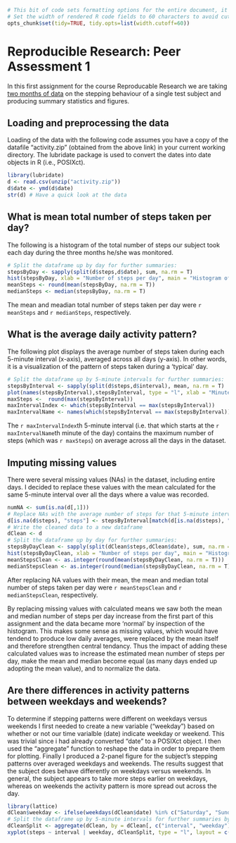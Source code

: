 ```r
# This bit of code sets formatting options for the entire document, it does not affect results
# Set the width of rendered R code fields to 60 characters to avoid cutting off text:
opts_chunk$set(tidy=TRUE, tidy.opts=list(width.cutoff=60))
```
# Reproducible Research: Peer Assessment 1

In this first assignment for the course Reproducable Research we are taking [two months of data](https://d396qusza40orc.cloudfront.net/repdata%2Fdata%2Factivity.zip) on the stepping behaviour of a single test subject and producing summary statistics and figures.

## Loading and preprocessing the data

Loading of the data with the following code assumes you have a copy of the datafile "activity.zip" (obtained from the above link) in your current working directory. The lubridate package is used to convert the dates into date objects in R (i.e., POSIXct).

```r
library(lubridate)
d <- read.csv(unzip("activity.zip"))
d$date <- ymd(d$date)
str(d) # Have a quick look at the data
```

## What is mean total number of steps taken per day?

The following is a histogram of the total number of steps our subject took each day during the three months he/she was monitored.

```r
# Split the dataframe up by day for further summaries:
stepsByDay <- sapply(split(d$steps,d$date), sum, na.rm = T)
hist(stepsByDay, xlab = "Number of steps per day", main = "Histogram of the total number of steps taken per day")
meanSteps <- round(mean(stepsByDay, na.rm = T))
medianSteps <- median(stepsByDay, na.rm = T)
```

The mean and meadian total number of steps taken per day were `r meanSteps` and `r medianSteps`, respectively.

## What is the average daily activity pattern?

The following plot displays the average number of steps taken during each 5-minute interval (x-axis), averaged across all days (y-axis). In other words, it is a visualization of the pattern of steps taken during a 'typical' day. 

```r
# Split the dataframe up by 5-minute intervals for further summaries:
stepsByInterval <- sapply(split(d$steps,d$interval), mean, na.rm = T) 
plot(names(stepsByInterval),stepsByInterval, type = "l", xlab = "Minute of day (in 5-minute intervals)", ylab = "Number of steps", main = "Daily average number of steps per 5-minute interval")
maxSteps <-  round(max(stepsByInterval))
maxIntervalIndex <- which(stepsByInterval == max(stepsByInterval))
maxIntervalName <- names(which(stepsByInterval == max(stepsByInterval)))
```

The `r maxIntervalIndex`th 5-minute interval (i.e. that which starts at the `r maxIntervalName`th minute of the day) contains the maximum number of steps (which was `r maxSteps`) on average across all the days in the dataset.

## Imputing missing values

There were several missing values (NAs) in the dataset, including entire days. I decided to replace these values with the mean calculated for the same 5-minute interval over all the days where a value was recorded.

```r
numNA <- sum(is.na(d[,1]))
# Replace NAs with the average number of steps for that 5-minute interval
d[is.na(d$steps), "steps"] <- stepsByInterval[match(d[is.na(d$steps), "interval"], names(stepsByInterval))]
# Write the cleaned data to a new dataframe
dClean <- d
# Split the dataframe up by day for further summaries:
stepsByDayClean <- sapply(split(dClean$steps,dClean$date), sum, na.rm = T) 
hist(stepsByDayClean, xlab = "Number of steps per day", main = "Histogram of the total number of steps taken per day")
meanStepsClean <- as.integer(round(mean(stepsByDayClean, na.rm = T)))
medianStepsClean <- as.integer(round(median(stepsByDayClean, na.rm = T)))
```

After replacing NA values with their mean, the mean and median total number of steps taken per day were `r meanStepsClean` and `r medianStepsClean`, respectively.

By replacing missing values with calculated means we saw both the mean and median number of steps per day increase from the first part of this assignment and the data became more 'normal' by inspection of the histogram. This makes some sense as missing values, which would have tendend to produce low daily averages, were replaced by the mean itself and therefore strengthen central tendancy. Thus the impact of adding these calculated values was to increase the estimated mean number of steps per day, make the mean and median become equal (as many days ended up adopting the mean value), and to normalize the data.

## Are there differences in activity patterns between weekdays and weekends?

To determine if stepping patterns were different on weekdays versus weekends I first needed to create a new variable ("weekday") based on whether or not our time varialble (date) indicate weekday or weekend. This was trivial since i had already converted "date" to a POSIXct object. I then used the "aggregate" function to reshape the data in order to prepare them for plotting. Finally I produced a 2-panel figure for the subject's stepping patterns over averaged weekdays and weekends. The results suggest that the subject does behave differently on weekdays versus weekends. In general, the subject appears to take more steps earlier on weekdays, whereas on weekends the activity pattern is more spread out across the day.


```r
library(lattice)
dClean$weekday <- ifelse(weekdays(dClean$date) %in% c("Saturday", "Sunday"), "weekend", "weekday")
# Split the dataframe up by 5-minute intervals for further summaries by weekday:
dCleanSplit <- aggregate(dClean, by = dClean[, c("interval", "weekday")], mean, simplify = F) 
xyplot(steps ~ interval | weekday, dCleanSplit, type = "l", layout = c(1,2), xlab = "Minute of day (in 5-minute intervals)", ylab = "Number of steps", main = "Daily average number of steps per 5-minute interval for weekends and weekdays")
```
